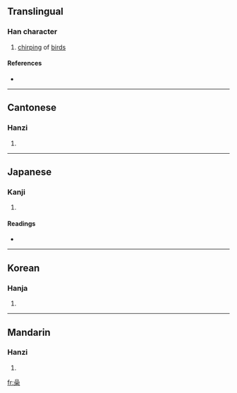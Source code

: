 ==Translingual==

===Han character===
{{Han char|rn=30|rad=口|as=10|sn=13|four=6090<sub>4</sub>|canj=口口口木 (RRRD), X口口口木 (XRRRD)}}

# [[chirping]] of [[birds]]

====References====
* {{Han ref|kx=0201.160|dkj=04029|dj=0424.100|hdz=10667.150|uh=55BF|ud=21951|bh=DCD5|bd=56533}}

----

==Cantonese==

===Hanzi===
{{yue-hanzi|jyut=|y=[[cho3]]}}

# {{defn|Cantonese}}

----

==Japanese==

===Kanji===
{{ja-kanji|grade=|rs=口10}}

# {{defn|Japanese}}

====Readings====
* {{ja-readings|on=[[そう]] (sō), [[しょう]] (shō)|kun=[[さわぐ]] (sawagu), [[かしましい]] (kashimashii), [[すき]] (suki)}}

----

==Korean==

===Hanja===
{{ko-hanja|hangeul=소|rv=so|mr=so}}

# {{defn|Korean}}

----

==Mandarin==

===Hanzi===
{{cmn-hanzi|pin=[[sào]] ([[sao4]])|wg=[[sao4|sao<sup>4</sup>]]}}

# {{defn|Mandarin}}

[[fr:喿]]